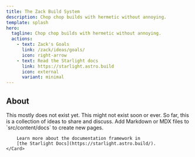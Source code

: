 ```yaml
---
title: The Zack Build System
description: Chop chop builds with hermetic without annoying.
template: splash
hero:
  tagline: Chop chop builds with hermetic without annoying.
  actions:
    - text: Zack's Goals
      link: /zack/ideas/goals/
      icon: right-arrow
    - text: Read the Starlight docs
      link: https://starlight.astro.build
      icon: external
      variant: minimal
---
```



## About

<CardGrid>
	<Card title="Vaporware" icon="warning">
		This mostly does not exist yet. This might not exist soon or ever.
        So far, this is a collection of ideas to share and discuss.
	</Card>
	<Card title="Contribute to the docs" icon="add-document">
        Add Markdown or MDX files to `src/content/docs` to create new pages.

		Learn more about the documentation framework in
        [the Starlight Docs](https://starlight.astro.build/).
	</Card>
</CardGrid>
